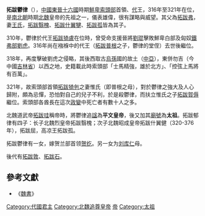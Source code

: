 '''拓跋鬱律'''（{{bd|3世紀|？|321年|catIdx=t}}），[[中國|中國]][[東晉|東晉]][[十六國|十六國]]時期[[鮮卑|鮮卑]][[索頭部|索頭部]]首領、[[代_(十六国)|代]]王，316年至321年在位，是[[南北朝|南北朝]]時期[[北魏|北魏]]皇帝的先祖之一，儀表雄偉，很有謀略與威望。其父為[[拓跋弗|拓跋弗]]，妻[[王皇后_(北魏)|王氏]]，[[拓跋翳槐|拓跋翳槐]]、[[拓跋什翼犍|拓跋什翼犍]]、[[拓跋孤|拓跋孤]]皆為其子。

310年，鬱律於代王[[拓跋猗盧|拓跋猗盧]]在位時，曾受命支援晉將[[劉琨|劉琨]]擊敗鮮卑白部及匈奴[[鐵弗|鐵弗部]][[劉烏路孤|劉虎]]。316年尚在襁褓中的代王（[[拓跋普根|拓跋普根]]之子，鬱律的堂侄）去世後繼位。

318年，再度擊破劉虎之侵略，其後西取古[[烏孫|烏孫]]國的故土（[[中亞|中亞]]），東併勿吉（今中國[[吉林省|吉林省]]）以西之地，史籍載此時索頭部「士馬精強，雄於北方」、「控弦上馬將有百萬」。

321年，故索頭部首領[[拓跋猗㐌|拓跋猗㐌]]之妻惟氏（即普根之母），對於鬱律之強大及人心歸附，頗為忌憚，恐怕對自己的兒子不利，於是殺鬱律，而扶立惟氏之子[[拓跋賀傉|拓跋賀傉]]繼位。索頭部各酋長在這次[[政變|政變]]中死亡者有數十人之多。

北魏道武帝[[拓跋珪|拓跋珪]]稱帝時，將鬱律追[[諡|諡]]為'''平文皇帝'''，後又加其[[廟號|廟號]]為'''太祖'''。拓跋郁律有四子：长子北魏烈皇帝拓跋翳槐；次子北魏昭成皇帝拓跋什翼健（320-376年），拓跋屈，高凉王拓跋孤。

拓跋鬱律有一女，嫁贺兰部首领[[贺纥|贺纥]]。另一女为[[刘库仁|刘库仁]]母。

後代有[[拓跋敦|拓跋敦]]、[[拓跋石|拓跋石]]。

==參考文獻==
*《[[魏書|魏書]]》
{{中国皇帝|堂侄·拓跋普根之子（缺名）|堂兄弟·惠帝[[拓跋賀傉|拓跋賀傉]]|[[北魏|北魏]]追尊先祖<br />[[索頭部|索頭部]][[鮮卑|鮮卑]]首領<br />[[東晉十六國君主列表#代國|代國君主]]|316-321}}
{{元魏君主}}
[[Category:代國君主|Category:代國君主]]
[[Category:北魏追尊皇帝|Category:北魏追尊皇帝]]
[[Category:谥平文|帝]]
[[Category:太祖|Category:太祖]]